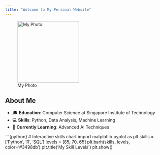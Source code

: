 ```yaml
---
title: "Welcome to My Personal Website"
---
```


![My Photo](profile.jpg){.rounded width="200px"}

## About Me

-   🎓 **Education**: Computer Science at Singapore Institute of Technology\
-   💻 **Skills**: Python, Data Analysis, Machine Learning\
-   🌱 **Currently Learning**: Advanced AI Techniques

\`\`\`{python} \# Interactive skills chart import matplotlib.pyplot as plt skills = \['Python', 'R', 'SQL'\] levels = \[85, 70, 65\] plt.barh(skills, levels, color='#3498db') plt.title('My Skill Levels') plt.show()
